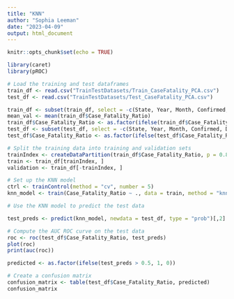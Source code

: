 ```yaml
---
title: "KNN"
author: "Sophia Leeman"
date: "2023-04-09"
output: html_document
---
```


```r
knitr::opts_chunk$set(echo = TRUE)
```

```r
library(caret)
library(pROC)
```

```r
# Load the training and test dataframes
train_df <- read.csv("TrainTestDatasets/Train_CaseFatality_PCA.csv")
test_df <- read.csv("TrainTestDatasets/Test_CaseFatality_PCA.csv")

train_df <- subset(train_df, select = -c(State, Year, Month, Confirmed, Deaths, Incident_Rate, Total_Test_Results, Testing_Rate))
mean_val <- mean(train_df$Case_Fatality_Ratio)
train_df$Case_Fatality_Ratio <- as.factor(ifelse(train_df$Case_Fatality_Ratio > mean_val, 1, 0))
test_df <- subset(test_df, select = -c(State, Year, Month, Confirmed, Deaths, Incident_Rate, Total_Test_Results, Testing_Rate))
test_df$Case_Fatality_Ratio <- as.factor(ifelse(test_df$Case_Fatality_Ratio > mean_val, 1, 0))

```

```r
# Split the training data into training and validation sets
trainIndex <- createDataPartition(train_df$Case_Fatality_Ratio, p = 0.8, list = FALSE)
train <- train_df[trainIndex, ]
validation <- train_df[-trainIndex, ]

```

```r
# Set up the KNN model
ctrl <- trainControl(method = "cv", number = 5)
knn_model <- train(Case_Fatality_Ratio ~ ., data = train, method = "knn", trControl = ctrl, tuneLength = 10)

```

```r
# Use the KNN model to predict the test data

test_preds <- predict(knn_model, newdata = test_df, type = "prob")[,2]

# Compute the AUC ROC curve on the test data
roc <- roc(test_df$Case_Fatality_Ratio, test_preds)
plot(roc)
print(auc(roc))

predicted <- as.factor(ifelse(test_preds > 0.5, 1, 0))

# Create a confusion matrix
confusion_matrix <- table(test_df$Case_Fatality_Ratio, predicted)
confusion_matrix

```